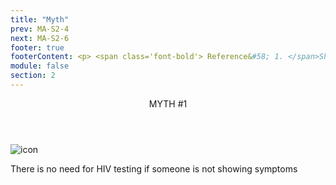 ```yaml
---
title: "Myth"
prev: MA-S2-4
next: MA-S2-6
footer: true
footerContent: <p> <span class='font-bold'> Reference&#58; 1. </span>Sharkey L, Murphy M. A Timeline of HIV Symptoms. Healthline. February 15, 2022. Accessed May 19, 2022. https://www.healthline.com/health/hiv-aids/hiv-symptoms-timeline <span class='font-bold'> 2. </span> Centers for Disease Control and Prevention. HIV Care Saves Lives Infographic. November 25, 2014. Accessed May 19, 2022. https://www.cdc.gov/vitalsigns/hiv-aids-medical-care/infographic.html <span class='font-bold'> 3. </span> Centers for Disease Control and Prevention. HIV Treatment. April 20, 2022. Accessed May 19, 2022. https://www.cdc.gov/hiv/basics/livingwithhiv/treatment.html</p>
module: false
section: 2
---
```


<Header>
  MYTH <span className="text-red">#1</span>
</Header>
<StickyPicture image="/GettyImages-1224404118_FPO_BW.png" primary>
  <Image src="/Group_491.svg" height={150} width={150} alt="icon" />
  <p class="font-sans font-bold text-2xl lg:text-3xl text-red">
    There is no need for HIV testing if someone is not showing symptoms
  </p>
  <br />
  <List
    type="simple"
    fontSize="text-1rem lg:text-1.5rem"
    list="Even if someone is not showing any symptoms, they may still have HIV 1
  No matter the test result, options exist for both HIV prevention and treatment 2
  While there is no cure for HIV, treatment exists that can keep the amount of virus so low in the body it is undetectable and cannot be transmitted to others 3"
  />
</StickyPicture>
